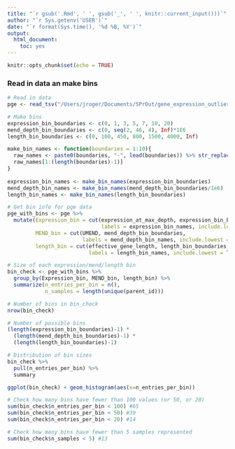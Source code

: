 ```yaml
---
title: "`r gsub('.Rmd', ' ', gsub('_', ' ', knitr::current_input()))`"
author: "`r Sys.getenv('USER')`"
date: "`r format(Sys.time(), '%d %B, %Y')`"
output:
  html_document:
    toc: yes
---
```


```r

knitr::opts_chunk$set(echo = TRUE)

```

### Read in data an make bins

```r

# Read in data
pge <- read_tsv("/Users/jroger/Documents/SPrOut/gene_expression_outlier_accuracy/accuracy_calculation/data/in/per_gene_expression.tsv.gz")

# Make bins
expression_bin_boundaries <- c(0, 1, 3, 5, 7, 10, 20)
mend_depth_bin_boundaries <- c(0, seq(2, 46, 4), Inf)*1E6
length_bin_boundaries <- c(0, 100, 450, 800, 1500, 4000, Inf)

make_bin_names <- function(boundaries = 1:10){
  raw_names <- paste0(boundaries, "-", lead(boundaries)) %>% str_replace("-Inf", "+")
  raw_names[1:(length(boundaries)-1)]
}
  
expression_bin_names <- make_bin_names(expression_bin_boundaries)
mend_depth_bin_names <- make_bin_names(mend_depth_bin_boundaries/1e6)
length_bin_names <- make_bin_names(length_bin_boundaries)

# Get bin info for pge data
pge_with_bins <- pge %>%
  mutate(Expression_bin = cut(expression_at_max_depth, expression_bin_boundaries,
                              labels = expression_bin_names, include.lowest = TRUE),
         MEND_bin = cut(UMEND, mend_depth_bin_boundaries,
                        labels = mend_depth_bin_names, include.lowest = TRUE),
         length_bin = cut(effective_gene_length, length_bin_boundaries,
                          labels = length_bin_names, include.lowest = TRUE))

# Size of each expression/mend/length bin
bin_check <- pge_with_bins %>%
  group_by(Expression_bin, MEND_bin, length_bin) %>%
  summarize(n_entries_per_bin = n(),
            n_samples = length(unique(parent_id)))

# Number of bins in bin_check
nrow(bin_check)

# Number of possible bins
(length(expression_bin_boundaries)-1) *
  (length(mend_depth_bin_boundaries)-1) *
  (length(length_bin_boundaries)-1)

# Distribution of bin sizes
bin_check %>%
  pull(n_entries_per_bin) %>%
  summary

ggplot(bin_check) + geom_histogram(aes(x=n_entries_per_bin))

# Check how many bins have fewer than 100 values (or 50, or 20)
sum(bin_check$n_entries_per_bin < 100) #65
sum(bin_check$n_entries_per_bin < 50) #39
sum(bin_check$n_entries_per_bin < 20) #14

# Check how many bins have fewer than 5 samples represented
sum(bin_check$n_samples < 5) #13

```